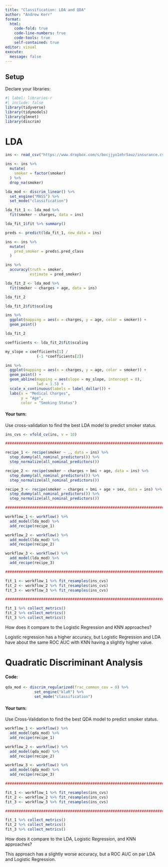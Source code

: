 ```yaml
---
title: "Classification: LDA and QDA"
author: "Andrew Kerr"
format: 
  html:
    code-fold: true
    code-line-numbers: true
    code-tools: true
    self-contained: true
editor: visual
execute:
  message: false
---
```


## Setup

Declare your libraries:

```r
#| label: libraries-r
#| include: false
library(tidyverse)
library(tidymodels)
library(glmnet)
library(discrim)
```

# LDA

```r
ins <- read_csv("https://www.dropbox.com/s/bocjjyo1ehr5auz/insurance.csv?dl=1")

ins <- ins %>%
  mutate(
    smoker = factor(smoker)
  ) %>%
  drop_na(smoker)
```

```r
lda_mod <- discrim_linear() %>%
  set_engine("MASS") %>%
  set_mode("classification")
```

```r
lda_fit_1 <- lda_mod %>%
  fit(smoker ~ charges, data = ins)

lda_fit_1$fit %>% summary()
```

```r
preds <- predict(lda_fit_1, new_data = ins)

ins <- ins %>%
  mutate(
    pred_smoker = preds$.pred_class
  )

ins %>%
  accuracy(truth = smoker,
           estimate = pred_smoker)
```

```r
lda_fit_2 <- lda_mod %>%
  fit(smoker ~ charges + age, data = ins)

lda_fit_2
```

```r
lda_fit_2$fit$scaling
```

```r
ins %>%
  ggplot(mapping = aes(x = charges, y = age, color = smoker)) +
  geom_point()
```

```r
lda_fit_2

coefficients <- lda_fit_2$fit$scaling

my_slope = coefficients[1] / 
              (-1 *coefficients[2])
```

```r
ins %>%
  ggplot(mapping = aes(x = charges, y = age, color = smoker)) +
  geom_point() +
  geom_abline(mapping = aes(slope = my_slope, intercept = 0), 
              lwd = 1.5) +
  scale_x_continuous(labels = label_dollar()) +
  labs(x = "Medical Charges", 
       y = "Age", 
       color = "Smoking Status")
```

#### Your turn:

Use cross-validation to find the best LDA model to predict smoker status.

```r
ins_cvs <- vfold_cv(ins, v = 10)

################################################################################

recipe_1 <- recipe(smoker ~ ., data = ins) %>%
  step_dummy(all_nominal_predictors()) %>%
  step_normalize(all_nominal_predictors())

recipe_2 <- recipe(smoker ~ charges + bmi + age, data = ins) %>%
  step_dummy(all_nominal_predictors()) %>%
  step_normalize(all_nominal_predictors())

recipe_3 <- recipe(smoker ~ charges + bmi + age + sex, data = ins) %>%
  step_dummy(all_nominal_predictors()) %>%
  step_normalize(all_nominal_predictors())

################################################################################

workflow_1 <- workflow() %>%
  add_model(lda_mod) %>%
  add_recipe(recipe_1)

workflow_2 <- workflow() %>%
  add_model(lda_mod) %>%
  add_recipe(recipe_2)

workflow_3 <- workflow() %>%
  add_model(lda_mod) %>%
  add_recipe(recipe_3)

################################################################################

fit_1 <- workflow_1 %>% fit_resamples(ins_cvs)
fit_2 <- workflow_2 %>% fit_resamples(ins_cvs)
fit_3 <- workflow_3 %>% fit_resamples(ins_cvs)

################################################################################

fit_1 %>% collect_metrics()
fit_2 %>% collect_metrics()
fit_3 %>% collect_metrics()
```

How does it compare to the Logistic Regression and KNN approaches?

Logistic regression has a higher accuracy, but Logistic Regression and LDA have about the same ROC AUC with KNN having a slightly higher value.

# Quadratic Discriminant Analysis

#### Code:

```r
qda_mod <- discrim_regularized(frac_common_cov = 0) %>% 
             set_engine("klaR") %>% 
             set_mode("classification")
```

#### Your turn:

Use Cross-Validation to find the best QDA model to predict smoker status.

```r

workflow_1 <- workflow() %>%
  add_model(qda_mod) %>%
  add_recipe(recipe_1)

workflow_2 <- workflow() %>%
  add_model(qda_mod) %>%
  add_recipe(recipe_2)

workflow_3 <- workflow() %>%
  add_model(qda_mod) %>%
  add_recipe(recipe_3)

################################################################################

fit_1 <- workflow_1 %>% fit_resamples(ins_cvs)
fit_2 <- workflow_2 %>% fit_resamples(ins_cvs)
fit_3 <- workflow_3 %>% fit_resamples(ins_cvs)

################################################################################

fit_1 %>% collect_metrics()
fit_2 %>% collect_metrics()
fit_3 %>% collect_metrics()
```

How does it compare to the LDA, Logistic Regression, and KNN approaches?

This approach has a slightly worse accuracy, but a ROC AUC on par LDA and Logistic Regression.
